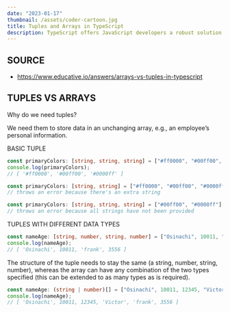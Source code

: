 ```yaml
---
date: "2023-01-17"
thumbnail: /assets/coder-cartoon.jpg
title: Tuples and Arrays in TypeScript
description: TypeScript offers JavaScript developers a robust solution to writing bug-minimal code. It offers more types and stronger type-checking than JavaScript. We’ll be exploring tuples and arrays in TypeScript.
---
```


## SOURCE

- https://www.educative.io/answers/arrays-vs-tuples-in-typescript

## TUPLES VS ARRAYS

Why do we need tuples?

We need them to store data in an unchanging array, e.g., an employee’s personal information.

BASIC TUPLE

```ts
const primaryColors: [string, string, string] = ["#ff0000", "#00ff00", "#0000ff"];
console.log(primaryColors);
// [ '#ff0000', '#00ff00', '#0000ff' ]
```

```ts
const primaryColors: [string, string] = ["#ff0000", "#00ff00", "#0000ff"];
// throws an error because there's an extra string
```

```ts
const primaryColors: [string, string, string] = ["#00ff00", "#0000ff"];
// throws an error because all strings have not been provided
```

TUPLES WITH DIFFERENT DATA TYPES

```ts
const nameAge: [string, number, string, number] = ["Osinachi", 10011, "frank", 3556];
console.log(nameAge);
// [ 'Osinachi', 10011, 'frank', 3556 ]
```

The structure of the tuple needs to stay the same (a string, number, string, number), whereas the array
can have any combination of the two types specified (this can be extended to as many types as is
required).

```ts
const nameAge: (string | number)[] = ["Osinachi", 10011, 12345, "Victor", "frank", 3556];
console.log(nameAge);
// [ 'Osinachi', 10011, 12345, 'Victor', 'frank', 3556 ]
```
